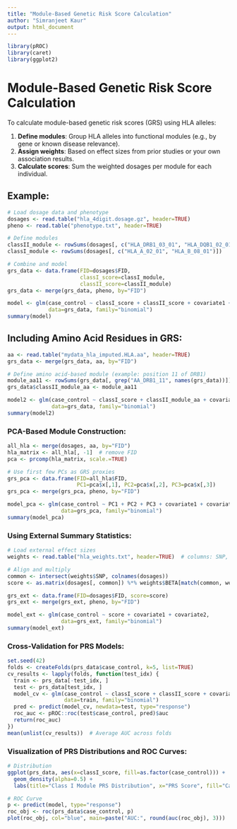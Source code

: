 ```yaml
---
title: "Module-Based Genetic Risk Score Calculation"
author: "Simranjeet Kaur"
output: html_document
---
```


```r
library(pROC)
library(caret)
library(ggplot2)
```

# Module-Based Genetic Risk Score Calculation

To calculate module-based genetic risk scores (GRS) using HLA alleles:

1. **Define modules**: Group HLA alleles into functional modules (e.g., by gene or known disease relevance).
2. **Assign weights**: Based on effect sizes from prior studies or your own association results.
3. **Calculate scores**: Sum the weighted dosages per module for each individual.

## Example:
```r
# Load dosage data and phenotype
dosages <- read.table("hla_4digit.dosage.gz", header=TRUE)
pheno <- read.table("phenotype.txt", header=TRUE)

# Define modules
classII_module <- rowSums(dosages[, c("HLA_DRB1_03_01", "HLA_DQB1_02_01")])
classI_module <- rowSums(dosages[, c("HLA_A_02_01", "HLA_B_08_01")])

# Combine and model
grs_data <- data.frame(FID=dosages$FID,
                       classI_score=classI_module,
                       classII_score=classII_module)
grs_data <- merge(grs_data, pheno, by="FID")

model <- glm(case_control ~ classI_score + classII_score + covariate1 + covariate2,
             data=grs_data, family="binomial")
summary(model)
```

## Including Amino Acid Residues in GRS:
```r
aa <- read.table("mydata_hla_imputed.HLA.aa", header=TRUE)
grs_data <- merge(grs_data, aa, by="FID")

# Define amino acid-based module (example: position 11 of DRB1)
module_aa11 <- rowSums(grs_data[, grep("AA_DRB1_11", names(grs_data))])
grs_data$classII_module_aa <- module_aa11

model2 <- glm(case_control ~ classI_score + classII_module_aa + covariate1 + covariate2,
              data=grs_data, family="binomial")
summary(model2)
```

### PCA-Based Module Construction:
```r
all_hla <- merge(dosages, aa, by="FID")
hla_matrix <- all_hla[, -1]  # remove FID
pca <- prcomp(hla_matrix, scale.=TRUE)

# Use first few PCs as GRS proxies
grs_pca <- data.frame(FID=all_hla$FID,
                      PC1=pca$x[,1], PC2=pca$x[,2], PC3=pca$x[,3])
grs_pca <- merge(grs_pca, pheno, by="FID")

model_pca <- glm(case_control ~ PC1 + PC2 + PC3 + covariate1 + covariate2,
                 data=grs_pca, family="binomial")
summary(model_pca)
```

### Using External Summary Statistics:
```r
# Load external effect sizes
weights <- read.table("hla_weights.txt", header=TRUE)  # columns: SNP, BETA

# Align and multiply
common <- intersect(weights$SNP, colnames(dosages))
score <- as.matrix(dosages[, common]) %*% weights$BETA[match(common, weights$SNP)]

grs_ext <- data.frame(FID=dosages$FID, score=score)
grs_ext <- merge(grs_ext, pheno, by="FID")

model_ext <- glm(case_control ~ score + covariate1 + covariate2,
                 data=grs_ext, family="binomial")
summary(model_ext)
```

### Cross-Validation for PRS Models:
```r
set.seed(42)
folds <- createFolds(prs_data$case_control, k=5, list=TRUE)
cv_results <- lapply(folds, function(test_idx) {
  train <- prs_data[-test_idx, ]
  test <- prs_data[test_idx, ]
  model_cv <- glm(case_control ~ classI_score + classII_score + covariate1 + covariate2,
                  data=train, family="binomial")
  pred <- predict(model_cv, newdata=test, type="response")
  roc_auc <- pROC::roc(test$case_control, pred)$auc
  return(roc_auc)
})
mean(unlist(cv_results))  # Average AUC across folds
```

### Visualization of PRS Distributions and ROC Curves:
```r
# Distribution
ggplot(prs_data, aes(x=classI_score, fill=as.factor(case_control))) +
  geom_density(alpha=0.5) +
  labs(title="Class I Module PRS Distribution", x="PRS Score", fill="Case")

# ROC Curve
p <- predict(model, type="response")
roc_obj <- roc(prs_data$case_control, p)
plot(roc_obj, col="blue", main=paste("AUC:", round(auc(roc_obj), 3)))
```
